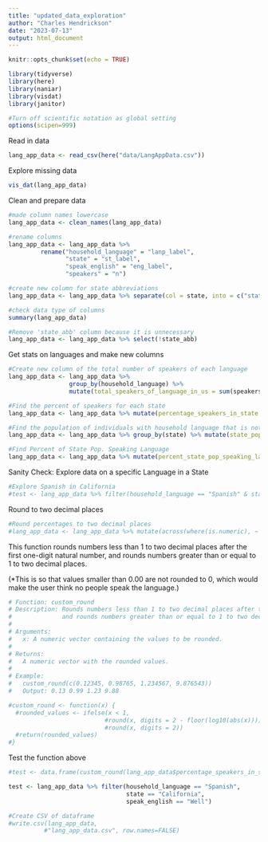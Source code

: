 ```yaml
---
title: "updated_data_exploration"
author: "Charles Hendrickson"
date: "2023-07-13"
output: html_document
---
```


```r
knitr::opts_chunk$set(echo = TRUE)

library(tidyverse)
library(here)
library(naniar)
library(visdat)
library(janitor)

#Turn off scientific notation as global setting
options(scipen=999)
```

Read in data
```r
lang_app_data <- read_csv(here("data/LangAppData.csv"))
```

Explore missing data
```r
vis_dat(lang_app_data)
```

Clean and prepare data
```r
#made column names lowercase
lang_app_data <- clean_names(lang_app_data)

#rename columns 
lang_app_data <- lang_app_data %>%
         rename("household_language" = "lanp_label",
                "state" = "st_label",
                "speak_english" = "eng_label",
                "speakers" = "n")

#create new column for state abbreviations
lang_app_data <- lang_app_data %>% separate(col = state, into = c("state", "state_abb"), sep = "/")

#check data type of columns
summary(lang_app_data)

#Remove 'state_abb' column because it is unnecessary
lang_app_data <- lang_app_data %>% select(!state_abb)
```

Get stats on languages and make new columns
```r
#Create new column of the total number of speakers of each language
lang_app_data <- lang_app_data %>% 
                 group_by(household_language) %>% 
                 mutate(total_speakers_of_language_in_us = sum(speakers))

#Find the percent of speakers for each state
lang_app_data <- lang_app_data %>% mutate(percentage_speakers_in_state = speakers/total_speakers_of_language_in_us*100)

#Find the population of individuals with household language that is not English 
lang_app_data <- lang_app_data %>% group_by(state) %>% mutate(state_pop_of_non_english_households = sum(speakers))

#Find Percent of State Pop. Speaking Language
lang_app_data <- lang_app_data %>% mutate(percent_state_pop_speaking_language = speakers/state_pop_of_non_english_households*100)
```


Sanity Check: Explore data on a specific Language in a State
```r
#Explore Spanish in California
#test <- lang_app_data %>% filter(household_language == "Spanish" & state == "California")
```


Round to two decimal places
```r
#Round percentages to two decimal places
#lang_app_data <- lang_app_data %>% mutate(across(where(is.numeric), ~ round(., digits = 2)))
```

This function rounds numbers less than 1 to two decimal places after the first one-digit natural number, and rounds numbers greater than or equal to 1 to two decimal places. 

(*This is so that values smaller than 0.00 are not rounded to 0, which would make the user think no people speak the language.)
```r
# Function: custom_round
# Description: Rounds numbers less than 1 to two decimal places after the first one-digit natural number,
#              and rounds numbers greater than or equal to 1 to two decimal places.
#
# Arguments:
#   x: A numeric vector containing the values to be rounded.
#
# Returns:
#   A numeric vector with the rounded values.
#
# Example:
#   custom_round(c(0.12345, 0.98765, 1.234567, 9.876543))
#   Output: 0.13 0.99 1.23 9.88

#custom_round <- function(x) {
  #rounded_values <- ifelse(x < 1,
                           #round(x, digits = 2 - floor(log10(abs(x)))),
                           #round(x, digits = 2))
  #return(rounded_values)
#}
```

Test the function above
```r
#test <- data.frame(custom_round(lang_app_data$percentage_speakers_in_state))
```


```r
test <- lang_app_data %>% filter(household_language == "Spanish",
                                 state == "California",
                                 speak_english == "Well")
```


```r
#Create CSV of dataframe 
#write.csv(lang_app_data,
          #"lang_app_data.csv", row.names=FALSE)
```












